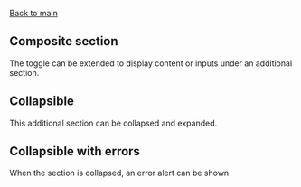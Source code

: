 
<Meta of={ToggleCompositeSectionStories} />

[Back to main](/docs/data-input-toggle--docs#variants)

## Composite section

The toggle can be extended to display content or inputs under an additional section.

<Canvas of={ToggleCompositeSectionStories.CheckboxType} />

<Canvas of={ToggleCompositeSectionStories.RadioType} />

## Collapsible

This additional section can be collapsed and expanded.

<Canvas of={ToggleCompositeSectionStories.Collapsible} />

## Collapsible with errors

When the section is collapsed, an error alert can be shown.

<Canvas of={ToggleCompositeSectionStories.CollapsedWithError} />

<Canvas of={ToggleCompositeSectionStories.CollapsedWithErrorAndDisabled} />
